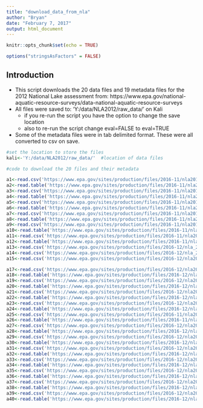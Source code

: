 ```yaml
---
title: "download_data_from_nla"
author: "Bryan"
date: "February 7, 2017"
output: html_document
---
```


```r
knitr::opts_chunk$set(echo = TRUE)

options("stringsAsFactors" = FALSE) 

```

## Introduction

* This script downloads the 20 data files and 19 metadata files for the 2012 National Lake assessment from: https://www.epa.gov/national-aquatic-resource-surveys/data-national-aquatic-resource-surveys
* All files were saved to: 'Y:/data/NLA2012/raw_data/' on Kali
    - if you re-run the script you have the option to change the save location
    - also to re-run the script change eval=FALSE to eval=TRUE
* Some of the metadata files were in tab delimited format.  These were all converted to csv on save.

```r
#set the location to store the files
kali<-'Y:/data/NLA2012/raw_data/'  #location of data files

#code to download the 20 files and their metadata

a1<-read.csv('https://www.epa.gov/sites/production/files/2016-11/nla2012_algaltoxins_08192016.csv');write.table(a1,paste(kali,'nla2012_algaltoxins_08192016.csv',sep=''),row.names=F,sep=',')
a2<-read.table('https://www.epa.gov/sites/production/files/2016-11/nla2012_algaltoxins_meta_08192016.txt',sep='\t', header=TRUE);write.table(a2,paste(kali,'nla2012_algaltoxins_meta_08192016.csv',sep=''),row.names=F,sep=',')
a3<-read.csv('https://www.epa.gov/sites/production/files/2016-11/nla2012_atrazine_08192016.csv');write.table(a3,paste(kali,'nla2012_atrazine_08192016.csv',sep=''),row.names=F,sep=',')
a4<-read.table('https://www.epa.gov/sites/production/files/2016-11/nla2012_atrazine_meta_08192016.txt',sep='\t', header=TRUE);write.table(a4,paste(kali,'nla2012_atrazine_meta_08192016.csv',sep=''),row.names=F,sep=',')
a5<-read.csv('https://www.epa.gov/sites/production/files/2016-11/nla2012_bentcond_08232016.csv');write.table(a5,paste(kali,'nla2012_bentcond_08232016.csv',sep=''),row.names=F,sep=',')
a6<-read.table('https://www.epa.gov/sites/production/files/2016-11/nla2012_bentcond_meta_08232016.txt',sep='\t', header=TRUE);write.table(a6,paste(kali,'nla2012_bentcond_meta_08232016.csv',sep=''),row.names=F,sep=',')
a7<-read.csv('https://www.epa.gov/sites/production/files/2016-11/nla2012_bentmet.csv');write.table(a7,paste(kali,'nla2012_bentmet.csv',sep=''),row.names=F,sep=',')
a8<-read.table('https://www.epa.gov/sites/production/files/2016-11/nla2012_bentmet_meta.txt',sep='\t', header=TRUE);write.table(a8,paste(kali,'nla2012_bentmet_meta.csv',sep=''),row.names=F,sep=',')
a9<-read.csv('https://www.epa.gov/sites/production/files/2016-11/nla2012_benttaxa_wide_10272015.csv');write.table(a9,paste(kali,'nla2012_benttaxa_wide_10272015.csv',sep=''),row.names=F,sep=',')
a10<-read.table('https://www.epa.gov/sites/production/files/2016-11/nla2012_benttaxa_wide_meta_10272015.txt',sep='\t', header=TRUE);write.table(a10,paste(kali,'nla2012_benttaxa_wide_meta_10272015.csv',sep=''),row.names=F,sep=',')
a11<-read.csv('https://www.epa.gov/sites/production/files/2016-11/nla2012_chla_wide.csv');write.table(a11,paste(kali,'nla2012_chla_wide.csv',sep=''),row.names=F,sep=',')
a12<-read.table('https://www.epa.gov/sites/production/files/2016-11/nla2012_chla_wide_meta.txt',sep='\t', header=TRUE);write.table(a12,paste(kali,'nla2012_chla_wide_meta.csv',sep=''),row.names=F,sep=',')
a13<-read.csv('https://www.epa.gov/sites/production/files/2016-12/nla_2012_condition_categories.csv');write.table(a13,paste(kali,'nla_2012_condition_categories.csv',sep=''),row.names=F,sep=',')
a14<-read.csv('https://www.epa.gov/sites/production/files/2016-12/nla_2012_condition_categories_meta.csv');write.table(a14,paste(kali,'nla_2012_condition_categories_meta.csv',sep=''),row.names=F,sep=',')
a15<-read.csv('https://www.epa.gov/sites/production/files/2016-12/nla2012_phytocnt_02122014.csv');write.table(a15,paste(kali,'nla2012_phytocnt_02122014.csv',sep=''),row.names=F,sep=',')

a17<-read.csv('https://www.epa.gov/sites/production/files/2016-12/nla2012_phytotaxa_wide_10272015.csv');write.table(a17,paste(kali,'nla2012_phytotaxa_wide_10272015.csv',sep=''),row.names=F,sep=',')
a18<-read.table('https://www.epa.gov/sites/production/files/2016-12/nla2012_phytotaxa_wide_meta_10272015.txt',sep='\t', header=TRUE);write.table(a18,paste(kali,'nla2012_phytotaxa_wide_meta_10272015.csv',sep=''),row.names=F,sep=',')
a19<-read.csv('https://www.epa.gov/sites/production/files/2016-12/nla2012_secchi_08232016.csv');write.table(a19,paste(kali,'nla2012_secchi_08232016.csv',sep=''),row.names=F,sep=',')
a20<-read.table('https://www.epa.gov/sites/production/files/2016-12/nla2012_secchi_meta_08232016.txt',sep='\t', header=TRUE);write.table(a20,paste(kali,'nla2012_secchi_meta_08232016.csv',sep=''),row.names=F,sep=',')
a21<-read.csv('https://www.epa.gov/sites/production/files/2016-12/nla2012_topsedhg_08192016.csv');write.table(a21,paste(kali,'nla2012_topsedhg_08192016.csv',sep=''),row.names=F,sep=',')
a22<-read.table('https://www.epa.gov/sites/production/files/2016-12/nla2012_topsedhg_meta_08192016.txt',sep='\t', header=TRUE);write.table(a22,paste(kali,'nla2012_topsedhg_meta_08192016.csv',sep=''),row.names=F,sep=',')
a23<-read.csv('https://www.epa.gov/sites/production/files/2016-12/nla2012_waterchem_wide.csv');write.table(a23,paste(kali,'nla2012_waterchem_wide.csv',sep=''),row.names=F,sep=',')
a24<-read.table('https://www.epa.gov/sites/production/files/2016-12/nla2012_waterchem_meta.txt',sep='\t', header=TRUE);write.table(a24,paste(kali,'nla2012_waterchem_meta.csv',sep=''),row.names=F,sep=',')
a25<-read.csv('https://www.epa.gov/sites/production/files/2016-11/nla2012_wide_benthic_08232016.csv');write.table(a25,paste(kali,'nla2012_wide_benthic_08232016.csv',sep=''),row.names=F,sep=',')
a26<-read.table('https://www.epa.gov/sites/production/files/2016-11/nla2012_wide_benthic_meta_08232016.txt',sep='\t', header=TRUE);write.table(a26,paste(kali,'nla2012_wide_benthic_meta_08232016.csv',sep=''),row.names=F,sep=',')
a27<-read.csv('https://www.epa.gov/sites/production/files/2016-12/nla2012_wide_phab_08232016_0.csv');write.table(a27,paste(kali,'nla2012_wide_phab_08232016_0.csv',sep=''),row.names=F,sep=',')
a28<-read.table('https://www.epa.gov/sites/production/files/2016-12/nla2012_wide_phab_meta_08232016.txt',sep='\t', header=TRUE);write.table(a28,paste(kali,'nla2012_wide_phab_meta_08232016.csv',sep=''),row.names=F,sep=',')
a29<-read.csv('https://www.epa.gov/sites/production/files/2016-12/nla2012_wide_phabmet_10202016.csv');write.table(a29,paste(kali,'nla2012_wide_phabmet_10202016.csv',sep=''),row.names=F,sep=',')
a30<-read.table('https://www.epa.gov/sites/production/files/2016-12/nla2012_wide_phabmet_meta_08232016.txt',sep='\t', header=TRUE);write.table(a30,paste(kali,'nla2012_wide_phabmet_meta_08232016.csv',sep=''),row.names=F,sep=',')
a31<-read.csv('https://www.epa.gov/sites/production/files/2016-12/nla2012_wide_profile_08232016.csv');write.table(a31,paste(kali,'nla2012_wide_profile_08232016.csv',sep=''),row.names=F,sep=',')
a32<-read.table('https://www.epa.gov/sites/production/files/2016-12/nla2012_wide_profile_meta_08232016.txt',sep='\t', header=TRUE);write.table(a32,paste(kali,'nla2012_wide_profile_meta_08232016.csv',sep=''),row.names=F,sep=',')
a33<-read.csv('https://www.epa.gov/sites/production/files/2016-12/nla2012_wide_siteinfo_08232016.csv');write.table(a33,paste(kali,'nla2012_wide_siteinfo_08232016.csv',sep=''),row.names=F,sep=',')
a34<-read.table('https://www.epa.gov/sites/production/files/2016-12/nla2012_wide_siteinfo_meta_08232016.txt',sep='\t', header=TRUE);write.table(a34,paste(kali,'nla2012_wide_siteinfo_meta_08232016.csv',sep=''),row.names=F,sep=',')
a35<-read.csv('https://www.epa.gov/sites/production/files/2016-12/nla2012_zoopcond_08192016.csv');write.table(a35,paste(kali,'nla2012_zoopcond_08192016.csv',sep=''),row.names=F,sep=',')
a36<-read.table('https://www.epa.gov/sites/production/files/2016-12/nla2012_zoopcond_meta_08192016.txt',sep='\t', header=TRUE);write.table(a36,paste(kali,'nla2012_zoopcond_meta_08192016.csv',sep=''),row.names=F,sep=',')
a37<-read.csv('https://www.epa.gov/sites/production/files/2016-12/nla2012_zoopmets_08192016.csv');write.table(a37,paste(kali,'nla2012_zoopmets_08192016.csv',sep=''),row.names=F,sep=',')
a38<-read.table('https://www.epa.gov/sites/production/files/2016-12/nla2012_zoopmets_meta_08192016.txt',sep='\t', header=TRUE);write.table(a38,paste(kali,'nla2012_zoopmets_meta_08192016.csv',sep=''),row.names=F,sep=',')
a39<-read.csv('https://www.epa.gov/sites/production/files/2016-12/nla2012_zooptaxa_wide_10272015.csv');write.table(a39,paste(kali,'nla2012_zooptaxa_wide_10272015.csv',sep=''),row.names=F,sep=',')
a40<-read.table('https://www.epa.gov/sites/production/files/2016-12/nla2012_zooptaxa_wide_meta_10272015.txt',sep='\t', header=TRUE);write.table(a40,paste(kali,'nla2012_zooptaxa_wide_meta_10272015.csv',sep=''),row.names=F,sep=',')



```